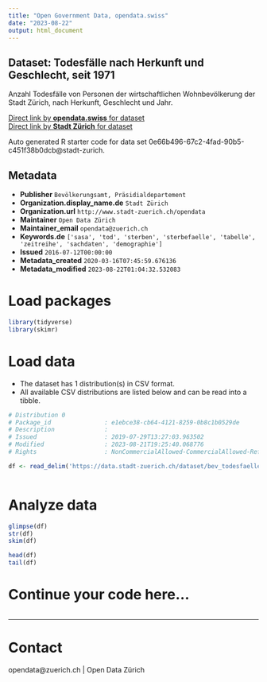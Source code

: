 ```yaml
---
title: "Open Government Data, opendata.swiss"
date: "2023-08-22"
output: html_document
---
```


## Dataset: Todesfälle nach Herkunft und Geschlecht, seit 1971


Anzahl Todesfälle von Personen der wirtschaftlichen Wohnbevölkerung der Stadt Zürich, nach Herkunft, Geschlecht und Jahr.


[Direct link by **opendata.swiss** for dataset](https://opendata.swiss/de/dataset/todesfalle-nach-herkunft-und-geschlecht-seit-19713)<br>
[Direct link by **Stadt Zürich** for dataset](https://data.stadt-zuerich.ch/dataset/bev_todesfaelle_herkunft_geschlecht_seit1971_od4201)

Auto generated R starter code for data set 0e66b496-67c2-4fad-90b5-c451f38b0dcb@stadt-zurich.

## Metadata

- **Publisher** `Bevölkerungsamt, Präsidialdepartement`
- **Organization.display_name.de** `Stadt Zürich`
- **Organization.url** `http://www.stadt-zuerich.ch/opendata`
- **Maintainer** `Open Data Zürich`
- **Maintainer_email** `opendata@zuerich.ch`
- **Keywords.de** `['sasa', 'tod', 'sterben', 'sterbefaelle', 'tabelle', 'zeitreihe', 'sachdaten', 'demographie']`
- **Issued** `2016-07-12T00:00:00`
- **Metadata_created** `2020-03-16T07:45:59.676136`
- **Metadata_modified** `2023-08-22T01:04:32.532083`


# Load packages

```r

library(tidyverse)
library(skimr)

```

# Load data

-   The dataset has 1 distribution(s) in CSV format.
-   All available CSV distributions are listed below and can be read into a tibble.

```r

# Distribution 0
# Package_id               : e1ebce38-cb64-4121-8259-0b8c1b0529de
# Description              : 
# Issued                   : 2019-07-29T13:27:03.963502
# Modified                 : 2023-08-21T19:25:40.068776
# Rights                   : NonCommercialAllowed-CommercialAllowed-ReferenceNotRequired

df <- read_delim('https://data.stadt-zuerich.ch/dataset/bev_todesfaelle_herkunft_geschlecht_seit1971_od4201/download/BEV420OD4201.csv')



```

# Analyze data

```r

glimpse(df)
str(df)
skim(df)

head(df)
tail(df)

```

# Continue your code here...

```r

```

------------------------------------------------------------------------

# Contact

opendata@zuerich.ch | Open Data Zürich
